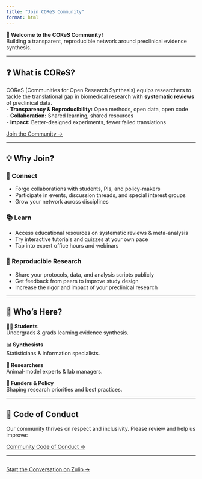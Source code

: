 ```yaml
---
title: "Join COReS Community"
format: html
---
```


::: callout-banner
**🎉 Welcome to the COReS Community!**  
Building a transparent, reproducible network around preclinical evidence synthesis.  
:::

---

## ❓ What is COReS?

COReS (Communities for Open Research Synthesis) equips researchers to tackle the translational gap in biomedical research with **systematic reviews** of preclinical data.  
- **Transparency & Reproducibility:** Open methods, open data, open code  
- **Collaboration:** Shared learning, shared resources  
- **Impact:** Better-designed experiments, fewer failed translations  

<div class="text-center" style="margin-top: 1em">
::: button
[Join the Community →](https://cores.zulipchat.com/){.btn .btn-primary target="_blank"}
:::
</div>

---

## 💡 Why Join?

::: panel-tabset

### 🔗 Connect {.tab}
- Forge collaborations with students, PIs, and policy-makers  
- Participate in events, discussion threads, and special interest groups  
- Grow your network across disciplines  

### 📚 Learn {.tab}
- Access educational resources on systematic reviews & meta-analysis  
- Try interactive tutorials and quizzes at your own pace  
- Tap into expert office hours and webinars  

### 🔄 Reproducible Research {.tab}
- Share your protocols, data, and analysis scripts publicly  
- Get feedback from peers to improve study design  
- Increase the rigor and impact of your preclinical research  

:::

---

## 👥 Who’s Here?

::: {.grid}

::: {.g-col-6}
::: card
**👩‍🎓 Students**  
Undergrads & grads learning evidence synthesis.  
:::

::: card
**📊 Synthesists**  
Statisticians & information specialists.  
:::

:::

::: {.g-col-6}
::: card
**🔬 Researchers**  
Animal-model experts & lab managers.  
:::

::: card
**💼 Funders & Policy**  
Shaping research priorities and best practices.  
:::

:::


:::

---

## 🔗 Code of Conduct

Our community thrives on respect and inclusivity. Please review and help us improve:

::: callout-note
[Community Code of Conduct →](#){.btn .btn-secondary target="_blank"}
:::

---

<div class="text-center" style="margin-top: 2em">
::: button
[Start the Conversation on Zulip →](https://cores.zulipchat.com/){.btn .btn-primary .btn-lg target="_blank"}
:::
</div>
